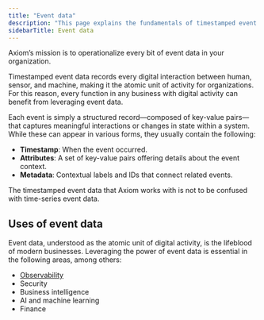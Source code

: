 ```yaml
---
title: "Event data"
description: "This page explains the fundamentals of timestamped event data in Axiom."
sidebarTitle: Event data
---
```


Axiom’s mission is to operationalize every bit of event data in your organization.

Timestamped event data records every digital interaction between human, sensor, and machine, making it the atomic unit of activity for organizations. For this reason, every function in any business with digital activity can benefit from leveraging event data.

Each event is simply a structured record—composed of key-value pairs—that captures meaningful interactions or changes in state within a system. While these can appear in various forms, they usually contain the following:

- **Timestamp**: When the event occurred.
- **Attributes**: A set of key-value pairs offering details about the event context.
- **Metadata**: Contextual labels and IDs that connect related events.

<Note>
The timestamped event data that Axiom works with is not to be confused with time-series event data.
</Note>

## Uses of event data

Event data, understood as the atomic unit of digital activity, is the lifeblood of modern businesses. Leveraging the power of event data is essential in the following areas, among others:

- [Observability](/getting-started-guide/observability)
- Security
- Business intelligence
- AI and machine learning
- Finance